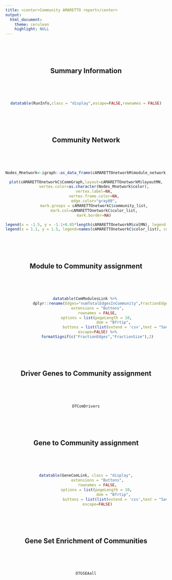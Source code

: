 ```yaml
---
title: <center>Community AMARETTO report</center>
output: 
  html_document:
    theme: cerulean
    highlight: NULL
---
```


<center>
<br><br><br>

## Summary Information
<br><br><br>
```r
datatable(RunInfo,class = "display",escape=FALSE,rownames = FALSE)
```
<br><br><br>

## Community Network
<br><br><br>
```r
Nodes_Mnetwork<-igraph::as_data_frame(cAMARETTOnetworkM$module_network,what="vertices")

plot(cAMARETTOnetworkC$CommGraph,layout=cAMARETTOnetworkM$layoutMN,
       vertex.color=as.character(Nodes_Mnetwork$color),
       vertex.label=NA,
       vertex.frame.color=NA,
       edge.color="gray80",
       mark.groups = cAMARETTOnetworkC$community_list,
       mark.col=cAMARETTOnetworkC$color_list,
       mark.border=NA)

legend(x = -1.5, y = -1.1+0.05*length(cAMARETTOnetworkM$colMN), legend = names(cAMARETTOnetworkM$colMN), col = cAMARETTOnetworkM$colMN, pch=19, bty="n",ncol=ceiling(length(cAMARETTOnetworkM$colMN)/5))
legend(x = 1.1, y = 1.5, legend=names(cAMARETTOnetworkC$color_list), col=cAMARETTOnetworkC$color_list, pch=19, bty="n",cex=max(0.9,1/(1+0.02*length(cAMARETTOnetworkC$color_list))),ncol=ceiling(length(cAMARETTOnetworkC$color_list)/15))
```
<br><br><br>

## Module to Community assignment
<br><br><br>
```r
datatable(ComModulesLink %>% 
            dplyr::rename(Edges="numTotalEdgesInCommunity",FractionEdges="fractEdgesInVsOut",FractionSize="CommsizeFrac"), class = "display",
          extensions = "Buttons",
          rownames = FALSE,
          options = list(pageLength = 10, 
                         dom = "Bfrtip", 
                         buttons = list(list(extend = 'csv',text = "Save CSV", title="ComModuleRelation"))),
          escape=FALSE) %>%
          formatSignif(c("FractionEdges","FractionSize"),2)
```
<br><br><br>

## Driver Genes to Community assignment
<br><br><br>
```r
DTComDrivers
```
<br><br><br>


## Gene to Community assignment
<br><br><br>
```r
datatable(GeneComLink, class = "display",
          extensions = "Buttons",
          rownames = FALSE,
          options = list(pageLength = 10, 
                         dom = "Bfrtip", 
                         buttons = list(list(extend = 'csv',text = "Save CSV", title="ComGeneRelation"))),
          escape=FALSE)
```
<br><br><br>

## Gene Set Enrichment of Communities
<br><br><br>
```r
DTGSEAall
```
<br><br><br>

</center>